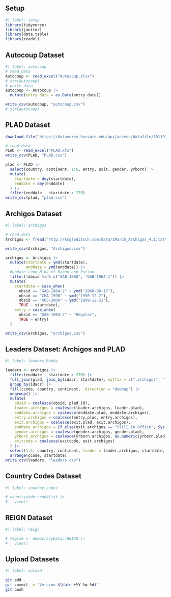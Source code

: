 ## Setup

```r
#| label: setup
library(tidyverse)
library(janitor)
library(data.table)
library(readxl)
```

## Autocoup Dataset

```r
#| label: autocoup
# read_data
Autocoup <- read_excel("Autocoup.xlsx")
# str(Autocoup)
# write_data
autocoup <- Autocoup |> 
  mutate(entry_date = as.Date(entry_date)) 

write_csv(autocoup, "autocoup.csv")
# str(autocoup)
```

## PLAD Dataset

```r
download.file("https://dataverse.harvard.edu/api/access/datafile/10119324", "PLAD.xls")

# read_data
PLAD <- read_excel("PLAD.xls")
write_csv(PLAD, "PLAD.csv")

plad <- PLAD |> 
  select(country, continent, 1:6, entry, exit, gender, yrborn) |>
  mutate(
    startdate = dmy(startdate),
    enddate = dmy(enddate)
  ) |>
  filter(enddate - startdate > 270)
write_csv(plad, "plad.csv")
```

## Archigos Dataset

```r
#| label: archigos

# read_data
Archigos <- fread("http://ksgleditsch.com/data/1March_Archigos_4.1.txt", encoding = "Latin-1")

write_csv(Archigos, "Archigos.csv")

archigos <- Archigos |>
  mutate(startdate = ymd(startdate),
         enddate = ymd(enddate)) |> 
  #update Léon M'ba of Babon and Pution
  filter(!obsid %in% c("GAB-1960", "GAB-1964-1")) |>
  mutate(
    startdate = case_when(
      obsid == "GAB-1964-2" ~ ymd("1960-08-17"),
      obsid == "CHA-1990" ~ ymd("1990-12-2"),
      obsid == "RUS-2000" ~ ymd("1999-12-31"),
      TRUE ~ startdate),
    entry = case_when(
      obsid == "GAB-1964-2" ~ "Regular",
      TRUE ~ entry)
  )

write_csv(archigos, "archigos.csv")
```

## Leaders Dataset: Archigos and PLAD

```r
#| label: leaders_Reddy

leaders <- archigos |>
  filter(enddate - startdate > 270) |>
  full_join(plad, join_by(idacr, startdate), suffix = c(".archigos", ".plad")) |>
  group_by(idacr) |>
  fill(ccode, country, continent, .direction = "downup") |>
  ungroup() |>
  mutate(
    obsid = coalesce(obsid, plad_id),
    leader.archigos = coalesce(leader.archigos, leader.plad),
    enddate.archigos = coalesce(enddate.plad, enddate.archigos),
    entry.archigos = coalesce(entry.plad, entry.archigos),
    exit.archigos = coalesce(exit.plad, exit.archigos),
    enddate.archigos = if_else(exit.archigos == "Still in Office", Sys.Date(), enddate.archigos),
    gender.archigos = coalesce(gender.archigos, gender.plad),
    yrborn.archigos = coalesce(yrborn.archigos, as.numeric(yrborn.plad)),
    exitcode = coalesce(exitcode, exit.archigos)
  ) |> 
  select(1:4, country, continent, leader = leader.archigos, startdate, enddate = enddate.archigos, entry = entry.archigos, exit = exit.archigos, exitcode, gender = gender.archigos, yrborn = yrborn.archigos) |>
  arrange(ccode, startdate)
write.csv(leaders, "leaders.csv")
```

## Country Codes Dataset

```r
#| label: country_codes

# countrycode::codelist |>
#   view()
```

## REIGN Dataset

```r
#| label: reign

# regime <- democracyData::REIGN |> 
#   view()
```

## Upload Datasets

```bash
#| label: upload

git add .
git commit -m "Version $(date +%Y-%m-%d)"
git push
```
